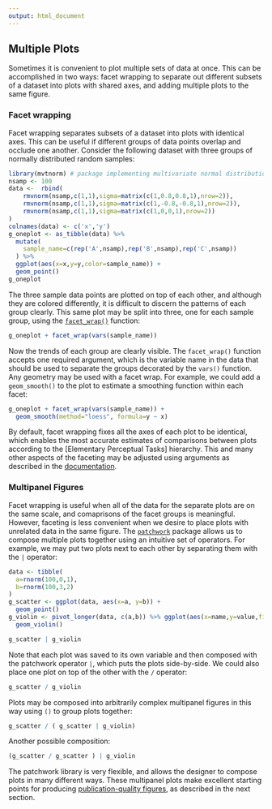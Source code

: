 ```yaml
---
output: html_document
---
```



## Multiple Plots

Sometimes it is convenient to plot multiple sets of data at once. This can be
accomplished in two ways: facet wrapping to separate out different subsets of a
dataset into plots with shared axes, and adding multiple plots to the same
figure.

### Facet wrapping

Facet wrapping separates subsets of a dataset into plots with identical axes.
This can be useful if different groups of data points overlap and occlude one
another. Consider the following dataset with three groups of normally
distributed random samples:

```r
library(mvtnorm) # package implementing multivariate normal distributions
nsamp <- 100
data <-  rbind(
    rmvnorm(nsamp,c(1,1),sigma=matrix(c(1,0.8,0.8,1),nrow=2)),
    rmvnorm(nsamp,c(1,1),sigma=matrix(c(1,-0.8,-0.8,1),nrow=2)),
    rmvnorm(nsamp,c(1,1),sigma=matrix(c(1,0,0,1),nrow=2))
)
colnames(data) <- c('x','y')
g_oneplot <- as_tibble(data) %>%
  mutate(
    sample_name=c(rep('A',nsamp),rep('B',nsamp),rep('C',nsamp))
  ) %>%
  ggplot(aes(x=x,y=y,color=sample_name)) +
  geom_point()
g_oneplot
```

The three sample data points are plotted on top of each other, and although they
are colored differently, it is difficult to discern the patterns of each group
clearly. This same plot may be split into three, one for each sample group,
using the [`facet_wrap()`](https://ggplot2.tidyverse.org/reference/facet_wrap.html)
function:

```r
g_oneplot + facet_wrap(vars(sample_name))
```

Now the trends of each group are clearly visible. The `facet_wrap()` function
accepts one required argument, which is the variable name in the data that
should be used to separate the groups decorated by the `vars()` function. Any
geometry may be used with a facet wrap. For example, we could add a
`geom_smooth()` to the plot to estimate a smoothing function within each facet:

```r
g_oneplot + facet_wrap(vars(sample_name)) +
  geom_smooth(method="loess", formula=y ~ x)
```

By default, facet wrapping fixes all the axes of each plot to be identical,
which enables the most accurate estimates of comparisons between plots according
to the [Elementary Perceptual Tasks] hierarchy. This and many other aspects of
the faceting may be adjusted using arguments as described in the
[documentation](https://ggplot2.tidyverse.org/reference/facet_wrap.html).

### Multipanel Figures

Facet wrapping is useful when all of the data for the separate plots are on the
same scale, and comaprisons of the facet groups is meaningful. However, faceting
is less convenient when we desire to place plots with unrelated data in the same
figure. The [`patchwork`](https://patchwork.data-imaginist.com/) package allows
us to compose multiple plots together using an intuitive set of operators. For
example, we may put two plots next to each other by separating them with the `|`
operator:

```r
data <- tibble(
  a=rnorm(100,0,1),
  b=rnorm(100,3,2)
)
g_scatter <- ggplot(data, aes(x=a, y=b)) +
  geom_point()
g_violin <- pivot_longer(data, c(a,b)) %>% ggplot(aes(x=name,y=value,fill=name)) +
  geom_violin()

g_scatter | g_violin
```

Note that each plot was saved to its own variable and then composed with the
patchwork operator `|`, which puts the plots side-by-side. We could also place
one plot on top of the other with the `/` operator:

```r
g_scatter / g_violin
```

Plots may be composed into arbitrarily complex multipanel figures in this way
using `()` to group plots together:

```r
g_scatter / ( g_scatter | g_violin)
```

Another possible composition:

```r
(g_scatter / g_scatter ) | g_violin
```

The patchwork library is very flexible, and allows the designer to compose plots
in many different ways. These multipanel plots make excellent starting points
for producing [publication-quality figures](publication-ready-plots), as
described in the next section.